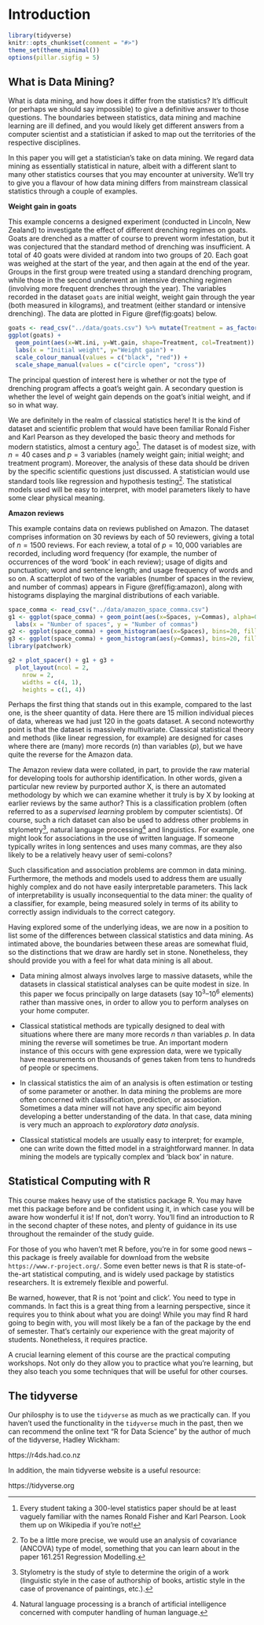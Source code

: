 # Introduction

```r
library(tidyverse)
knitr::opts_chunk$set(comment = "#>")
theme_set(theme_minimal())
options(pillar.sigfig = 5)
```

## What is Data Mining?{#sec:intro1}

What is data mining, and how does it differ from the statistics? It's
difficult (or perhaps we should say impossible) to give a definitive
answer to those questions. The boundaries between statistics, data
mining and machine learning are ill defined, and you would likely get
different answers from a computer scientist and a statistician if asked
to map out the territories of the respective disciplines.

In this paper you will get a statistician's take on data mining. We
regard data mining as essentially statistical in nature, albeit with a
different slant to many other statistics courses that you may encounter
at university. We'll try to give you a flavour of how data mining
differs from mainstream classical statistics through a couple of
examples.

::: {.example}
**Weight gain in goats**

This example concerns a designed experiment (conducted in Lincoln, New
Zealand) to investigate the effect of different drenching regimes on
goats. Goats are drenched as a matter of course to prevent worm
infestation, but it was conjectured that the standard method of
drenching was insufficient. A total of 40 goats were divided at random
into two groups of 20. Each goat was weighed at the start of the year,
and then again at the end of the year. Groups in the first group were
treated using a standard drenching program, while those in the second
underwent an intensive drenching regimen (involving more frequent
drenches through the year). The variables recorded in the dataset
`goats` are initial weight,
weight gain through the year (both measured in kilograms), and treatment
(either standard or intensive drenching). The data are plotted in Figure
\@ref(fig:goats) below.

```r
goats <- read_csv("../data/goats.csv") %>% mutate(Treatment = as_factor(Treatment))
ggplot(goats) +
  geom_point(aes(x=Wt.ini, y=Wt.gain, shape=Treatment, col=Treatment)) +
  labs(x = "Initial weight", y="Weight gain") +
  scale_colour_manual(values = c("black", "red")) +
  scale_shape_manual(values = c("circle open", "cross"))
```

The principal question of interest here is whether or not the type of
drenching program affects a goat's weight gain. A secondary question is
whether the level of weight gain depends on the goat's initial weight,
and if so in what way.

We are definitely in the realm of classical statistics here! It is the
kind of dataset and scientific problem that would have been familiar
Ronald Fisher and Karl Pearson as they developed the basic theory and
methods for modern statistics, almost a century ago[^pearson]. The dataset is
of modest size, with $n=40$ cases and $p=3$ variables (namely weight
gain; initial weight; and treatment program). Moreover, the analysis of
these data should be driven by the specific scientific questions just
discussed. A statistician would use standard tools like regression and
hypothesis testing[^ancova]. The statistical models used will be easy to
interpret, with model parameters likely to have some clear physical
meaning.
:::

::: {.example}
**Amazon reviews**

This example contains data on reviews published on Amazon. The dataset
comprises information on 30 reviews by each of 50 reviewers, giving a
total of $n=1500$ reviews. For each review, a total of $p=10,000$
variables are recorded, including word frequency (for example, the
number of occurrences of the word 'book' in each review); usage of
digits and punctuation; word and sentence length; and usage frequency of
words and so on. A scatterplot of two of the variables (number of spaces
in the review, and number of commas) appears in Figure \@ref(fig:amazon), along
with histograms displaying the marginal distributions of each variable.

```r
space_comma <- read_csv("../data/amazon_space_comma.csv")
g1 <- ggplot(space_comma) + geom_point(aes(x=Spaces, y=Commas), alpha=0.5) +
  labs(x = "Number of spaces", y = "Number of commas")
g2 <- ggplot(space_comma) + geom_histogram(aes(x=Spaces), bins=20, fill='grey70', col='grey30') + theme_void()
g3 <- ggplot(space_comma) + geom_histogram(aes(y=Commas), bins=20, fill='grey70', col='grey30') + theme_void()
library(patchwork)

g2 + plot_spacer() + g1 + g3 +
  plot_layout(ncol = 2, 
    nrow = 2, 
    widths = c(4, 1),
    heights = c(1, 4))
```

Perhaps the first thing that stands out in this example, compared to the
last one, is the sheer quantity of data. Here there are 15 million
individual pieces of data, whereas we had just $120$ in the goats
dataset. A second noteworthy point is that the dataset is massively
multivariate. Classical statistical theory and methods (like linear
regression, for example) are designed for cases where there are (many)
more records ($n$) than variables ($p$), but we have quite the reverse
for the Amazon data.

The Amazon review data were collated, in part, to provide the raw
material for developing tools for authorship identification. In other
words, given a particular new review by purported author X, is there an
automated methodology by which we can examine whether it truly is by X
by looking at earlier reviews by the same author? This is a
classification problem (often referred to as a *supervised learning*
problem by computer scientists). Of course, such a rich dataset can also
be used to address other problems in stylometry[^stylometry], natural language
processing[^natlangproc] and linguistics. For example, one might look for
associations in the use of written language. If someone typically writes
in long sentences and uses many commas, are they also likely to be a
relatively heavy user of semi-colons?
:::

Such classification and association problems are common in data mining.
Furthermore, the methods and models used to address them are usually
highly complex and do not have easily interpretable parameters. This
lack of interpretability is usually inconsequential to the data miner:
the quality of a classifier, for example, being measured solely in terms
of its ability to correctly assign individuals to the correct category.

Having explored some of the underlying ideas, we are now in a position
to list some of the differences between classical statistics and data
mining. As intimated above, the boundaries between these areas are
somewhat fluid, so the distinctions that we draw are hardly set in
stone. Nonetheless, they should provide you with a feel for what data
mining is all about.

-   Data mining almost always involves large to massive datasets, while
    the datasets in classical statistical analyses can be quite modest
    in size. In this paper we focus principally on large datasets (say
    $10^3$--$10^6$ elements) rather than massive ones, in order to allow
    you to perform analyses on your home computer.

-   Classical statistical methods are typically designed to deal with
    situations where there are many more records $n$ than variables $p$.
    In data mining the reverse will sometimes be true. An important
    modern instance of this occurs with gene expression data, were we
    typically have measurements on thousands of genes taken from tens to
    hundreds of people or specimens.

-   In classical statistics the aim of an analysis is often estimation
    or testing of some parameter or another. In data mining the problems
    are more often concerned with classification, prediction, or
    association. Sometimes a data miner will not have any specific aim
    beyond developing a better understanding of the data. In that case,
    data mining is very much an approach to *exploratory data analysis*.

-   Classical statistical models are usually easy to interpret; for
    example, one can write down the fitted model in a straightforward
    manner. In data mining the models are typically complex and 'black
    box' in nature.

## Statistical Computing with R{#sec:Rinitial}

This course makes heavy use of the statistics package R. You may have
met this package before and be confident using it, in which case you
will be aware how wonderful it is! If not, don't worry. You'll find an
introduction to R in the second chapter of these notes, and plenty of
guidance in its use throughout the remainder of the study guide.

For those of you who haven't met R before, you're in for some good news
-- this package is freely available for download from the website
`https://www.r-project.org/`. Some even better news is that R is
state-of-the-art statistical computing, and is widely used package by
statistics researchers. It is extremely flexible and powerful.

Be warned, however, that R is not 'point and click'. You need to type in
commands. In fact this is a great thing from a learning perspective,
since it requires you to think about what you are doing! While you may
find R hard going to begin with, you will most likely be a fan of the
package by the end of semester. That's certainly our experience with the
great majority of students. Nonetheless, it requires practice.

A crucial learning element of this course are the practical computing workshops.
Not only do they allow you to practice what you're learning, but they
also teach you some techniques that will be useful for other courses.

## The tidyverse

Our philosphy is to use the `tidyverse` as much as we practically can.
If you haven't used the functionality in the `tidyverse` much in the
past, then we can recommend the online text "R for Data Science" by the author
of much of the tidyverse, Hadley Wickham:

https://r4ds.had.co.nz

In addition, the main tidyverse website is a useful resource:

https://tidyverse.org

[^pearson]: Every student taking a 300-level statistics paper should be at
    least vaguely familiar with the names Ronald Fisher and Karl
    Pearson. Look them up on Wikipedia if you're not!

[^ancova]: To be a little more precise, we would use an analysis of
    covariance (ANCOVA) type of model, something that you can learn
    about in the paper 161.251 Regression Modelling.
    
[^stylometry]: Stylometry is the study of style to determine the origin of a work
    (linguistic style in the case of authorship of books, artistic style
    in the case of provenance of paintings, etc.).

[^natlangproc]: Natural language processing is a branch of artificial intelligence
    concerned with computer handling of human language.
